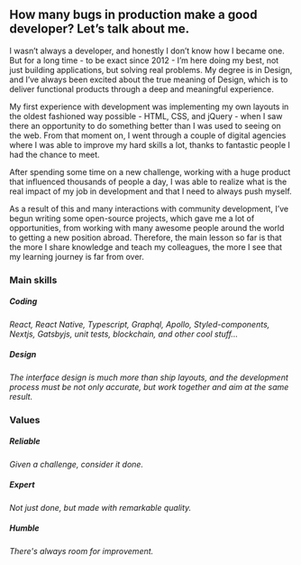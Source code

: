 <article>

# How many bugs in production make a good developer? Let’s talk about me.

I wasn’t always a developer, and honestly I don’t know how I became one. But for a long time - to be exact since 2012 - I’m here doing my best, not just building applications, but solving real problems. My degree is in Design, and I’ve always been excited about the true meaning of Design, which is to deliver functional products through a deep and meaningful experience.

My first experience with development was implementing my own layouts in the oldest fashioned way possible - HTML, CSS, and jQuery - when I saw there an opportunity to do something better than I was used to seeing on the web. From that moment on, I went through a couple of digital agencies where I was able to improve my hard skills a lot, thanks to fantastic people I had the chance to meet.

After spending some time on a new challenge, working with a huge product that influenced thousands of people a day, I was able to realize what is the real impact of my job in development and that I need to always push myself.

As a result of this and many interactions with community development, I’ve begun writing some open-source projects, which gave me a lot of opportunities, from working with many awesome people around the world to getting a new position abroad. Therefore, the main lesson so far is that the more I share knowledge and teach my colleagues, the more I see that my learning journey is far from over.

</article>

<aside>

### Main skills

##### Coding

_React, React Native, Typescript, Graphql, Apollo, Styled-components, Nextjs, Gatsbyjs, unit tests, blockchain, and other cool stuff..._

##### Design

_The interface design is much more than ship layouts, and the development process must be not only accurate, but work together and aim at the same result._

<span>

### Values

##### Reliable

_Given a challenge, consider it done._

##### Expert

_Not just done, but made with remarkable quality._

##### Humble

_There's always room for improvement._

</span>

</aside>
